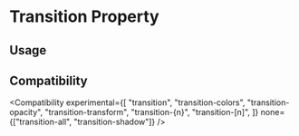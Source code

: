 
# Transition Property

## Usage

<Usage />

<AnimationWarning />

## Compatibility

<Compatibility
  experimental={[
    "transition",
    "transition-colors",
    "transition-opacity",
    "transition-transform",
    "transition-{n}",
    "transition-[n]",
  ]}
  none={["transition-all", "transition-shadow"]}
/>
